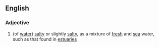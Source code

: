 ==English==
===Adjective===
#(of [[water]]) [[salty]] or slightly [[salty]], as a mixture of [[fresh]] and [[sea]] water, such as that found in [[estuaries]]
